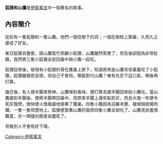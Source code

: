'''狐狸和山鷹'''是[[伊索寓言|伊索寓言]]中一個著名的故事。

==內容簡介==
從前有一隻狐狸和一隻山鷹。他們一個住樹下的洞；一個在樹枝上築巢，久而久之便成了好友。

某日狐狸去獵食，請山鷹幫忙照顧小狐狸，山鷹雖然答應了，但及後卻因為非常肚餓，竟然將三隻小狐狸全捉回巢中與小鷹一起吃。

狐狸回來後，發現有小狐狸的骨在鷹巢上跌下，知道原來是山鷹背信棄義吃了小狐狸。狐狸雖既悲且憤，但自己不會飛，哪能對付山鷹？唯有先忍下這口氣，稍後再打算。

幾日後，有人燒羊腸來祭神，山鷹嗅到香味，便打算去搶羊腸回來給小鷹吃。當山鷹搶到羊腸後，便將羊腸帶回巢中。但原來羊腸上還有點死灰，而且大風一吹便令死灰復燃，很快便火借風威地燒著了鷹巢。四隻小鷹因為羽翼未豐，被燒個皮開肉爛，一隻一隻飛墮地上。狐狸便當著山鷹的面把四隻小鷹全部吃了。山鷹見狀羞憤難當，亦一頭撞向懸崖自盡死了。

背叛別人不會有好下場。

[[Category:伊索寓言|Category:伊索寓言]]
